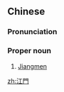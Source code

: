 {{also|江门}}
==Chinese==
{{zh-forms|s=江门}}

===Pronunciation===
{{zh-pron
|m=Jiāngmén
|c=gong1 mun4
|h=pfs=Kông-mùn
|md=Gĕ̤ng-muòng
|mn=Kang-mn̂g
|cat=pn
}}

===Proper noun===
{{zh-proper noun}}

# [[Jiangmen]]

{{zh-cat|Cities}}

[[zh:江門]]